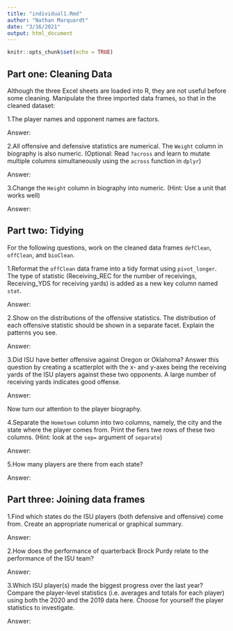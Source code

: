 ```yaml
---
title: "individual1.Rmd"
author: "Nathan Marquardt"
date: "3/16/2021"
output: html_document
---
```


```r
knitr::opts_chunk$set(echo = TRUE)
```

## Part one: Cleaning Data

Although the three Excel sheets are loaded into R, they are not useful before
some cleaning. Manipulate the three imported data frames, so that in the cleaned dataset:

1.The player names and opponent names are factors.

  Answer:
  
2.All offensive and defensive statistics are numerical. The `Weight` column in biography is also numeric. (Optional: Read `?across` and learn to mutate multiple columns simultaneously using the `across` function in `dplyr`)

  Answer:
  
3.Change the `Height` column in biography into numeric. (Hint: Use a unit that works well)

  Answer:
  

## Part two: Tidying

For the following questions, work on the cleaned data frames `defClean`, `offClean`, and `bioClean`.

1.Reformat the `offClean` data frame into a tidy format using `pivot_longer`. The type of statistic (Receiving_REC for the number of receivings, Receiving_YDS for receiving yards) is added as a new key column named `stat`.

  Answer:
  
2.Show on the distributions of the offensive statistics. The distribution of each offensive statistic should be shown in a separate facet. Explain the patterns you see.

  Answer:
  
3.Did ISU have better offensive against Oregon or Oklahoma? Answer this question by creating a scatterplot with the x- and y-axes being the receiving yards of the ISU players against these two opponents. A large number of receiving yards indicates good offense.

  Answer:
  
Now turn our attention to the player biography.

4.Separate the `Hometown` column into two columns, namely, the city and the state where the player comes from. Print the fiers twe rows of these two columns. (Hint: look at the `sep=` argument of `separate`)

  Answer:
  
5.How many players are there from each state?

  Answer:
  

## Part three: Joining data frames

1.Find which states do the ISU players (both defensive and offensive) come from. Create an appropriate numerical or graphical summary.

  Answer:
  
2.How does the performance of quarterback Brock Purdy relate to the performance of the ISU team?

  Answer:
  
3.Which ISU player(s) made the biggest progress over the last year? Compare the player-level statistics (i.e. averages and totals for each player) using both the 2020 and the 2019 data here. Choose for yourself the player statistics to investigate.

  Answer:
